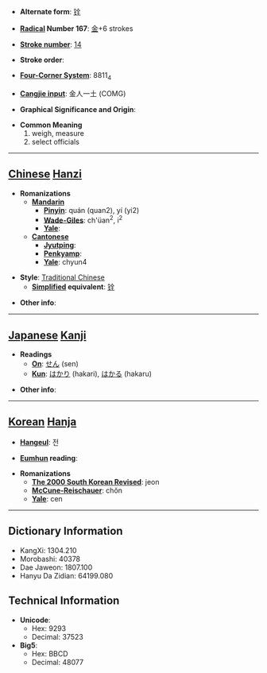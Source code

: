 * '''Alternate form''': [[铨]]

* '''[[Wiktionary:Chinese radical index| Radical]] Number 167''': [[Wiktionary:Chinese radical index 金|金]]+6 strokes

* '''[[Wiktionary:Chinese total strokes index|Stroke number]]''': [[Wiktionary:Chinese total strokes index 14|14]]

* '''Stroke order''': 

* '''[[Wiktionary:Chinese four corner index|Four-Corner System]]''': 8811<sub>4</sub>

* '''[[Wiktionary:Chinese Cangjie index|Cangjie input]]''': 金人一土 (COMG)

* '''Graphical Significance and Origin''': 

* '''Common Meaning'''
*#weigh, measure
*# select officials


----

== [[Chinese]] [[Hanzi]] ==

* '''Romanizations'''
** '''[[Mandarin]]'''
*** '''[[Pinyin]]''': quán (quan2), yí (yi2)
*** '''[[Wade-Giles]]''': ch'üan<sup>2</sup>, i<sup>2</sup>
*** '''[[Yale]]''': 
** '''[[Cantonese]]'''
*** '''[[Jyutping]]''':
*** '''[[Penkyamp]]''': 
*** '''[[Yale]]''': chyun4

* '''Style''': [[Traditional Chinese]] 
** '''[[Simplified Chinese|Simplified]] equivalent''': [[铨]]

* '''Other info''': 

----

== [[Japanese]] [[Kanji]] ==

* '''Readings'''
** '''[[On]]''': [[せん]] (sen)
** '''[[Kun]]''': [[はかり]] (hakari), [[はかる]] (hakaru)

* '''Other info''':  

----

== [[Korean]] [[Hanja]] ==

* '''[[Hangeul]]''': 전

* '''[[Eumhun]] reading''': 

* '''Romanizations'''
** '''[[The 2000 South Korean Revised Romanization|The 2000 South Korean Revised]]''': jeon
** '''[[McCune-Reischauer]]''': chŏn
** '''[[Yale]]''': cen

----

== Dictionary Information ==

* KangXi: 1304.210
* Morobashi: 40378
* Dae Jaweon: 1807.100
* Hanyu Da Zidian: 64199.080

== Technical Information ==

* '''Unicode''':
** Hex: 9293
** Decimal: 37523
* '''Big5''':
** Hex: BBCD
** Decimal: 48077